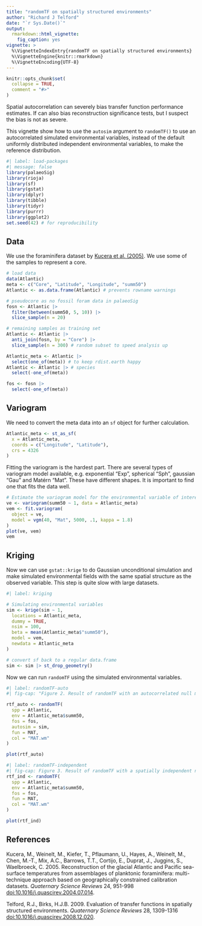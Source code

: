 ```yaml
---
title: "randomTF on spatially structured environments"
author: "Richard J Telford"
date: "`r Sys.Date()`"
output: 
  rmarkdown::html_vignette:
    fig_caption: yes
vignette: >
  %\VignetteIndexEntry{randomTF on spatially structured environments}
  %\VignetteEngine{knitr::rmarkdown}
  %\VignetteEncoding{UTF-8}
---
```

  
```r
knitr::opts_chunk$set(
  collapse = TRUE,
  comment = "#>"
)
```

Spatial autocorrelation can severely bias transfer function performance estimates.
If can also bias reconstruction significance tests, but I suspect the bias is not as severe.

This vignette show how to use the `autosim` argument to `randomTF()` to use an autocorrelated simulated environmental variables, instead of the default uniformly distributed independent environmental variables, to make the reference distribution.

```r
#| label: load-packages
#| message: false
library(palaeoSig)
library(rioja)
library(sf)
library(gstat)
library(dplyr)
library(tibble)
library(tidyr)
library(purrr)
library(ggplot2)
set.seed(42) # for reproducibility 
```


## Data

We use the foraminifera dataset by [Kucera et al. (2005)](https://doi.pangaea.de/10.1594/PANGAEA.227322). 
We use some of the samples to represent a core.

```r
# load data
data(Atlantic)
meta <- c("Core", "Latitude", "Longitude", "summ50")
Atlantic <- as.data.frame(Atlantic) # prevents rowname warnings

# pseudocore as no fossil foram data in palaeoSig
fosn <- Atlantic |>
  filter(between(summ50, 5, 10)) |>
  slice_sample(n = 20)

# remaining samples as training set
Atlantic <- Atlantic |>
  anti_join(fosn, by = "Core") |> 
  slice_sample(n = 300) # random subset to speed analysis up

Atlantic_meta <- Atlantic |>
  select(one_of(meta)) # to keep rdist.earth happy
Atlantic <- Atlantic |> # species
  select(-one_of(meta))

fos <- fosn |>
  select(-one_of(meta))
```

## Variogram

We need to convert the meta data into an `sf` object for further calculation.

```r
Atlantic_meta <- st_as_sf(
  x = Atlantic_meta,
  coords = c("Longitude", "Latitude"),
  crs = 4326
)
```


Fitting the variogram is the hardest part.
There are several types of variogram model available, e.g. exponential "Exp", spherical "Sph", gaussian "Gau" and Matérn "Mat". 
These have different shapes. 
It is important to find one that fits the data well.

```r
# Estimate the variogram model for the environmental variable of interest
ve <- variogram(summ50 ~ 1, data = Atlantic_meta)
vem <- fit.variogram(
  object = ve,
  model = vgm(40, "Mat", 5000, .1, kappa = 1.8)
)
plot(ve, vem)
vem
```

## Kriging

Now we can use `gstat::krige` to do Gaussian unconditional simulation and make simulated environmental fields with the same spatial structure as the observed variable.
This step is quite slow with large datasets. 

```r
#| label: kriging

# Simulating environmental variables
sim <- krige(sim ~ 1,
  locations = Atlantic_meta,
  dummy = TRUE,
  nsim = 100,
  beta = mean(Atlantic_meta$"summ50"),
  model = vem,
  newdata = Atlantic_meta
)

# convert sf back to a regular data.frame
sim <- sim |> st_drop_geometry()
```

Now we can run `randomTF` using the simulated environmental variables.

```r
#| label: randomTF-auto
#| fig-cap: "Figure 2. Result of randomTF with an autocorrelated null model."

rtf_auto <- randomTF(
  spp = Atlantic,
  env = Atlantic_meta$summ50,
  fos = fos,
  autosim = sim,
  fun = MAT,
  col = "MAT.wm"
)

plot(rtf_auto)
```

```r
#| label: randomTF-independent
#| fig-cap: Figure 3. Result of randomTF with a spatially independent null model.
rtf_ind <- randomTF(
  spp = Atlantic,
  env = Atlantic_meta$summ50,
  fos = fos,
  fun = MAT,
  col = "MAT.wm"
)

plot(rtf_ind)
```


## References
Kucera, M., Weinelt, M., Kiefer, T., Pflaumann, U., Hayes, A., Weinelt, M., Chen, M.-T., Mix, A.C., Barrows, T.T., Cortijo, E., Duprat, J., Juggins, S., Waelbroeck, C. 2005. Reconstruction of the glacial Atlantic and Pacific sea-surface temperatures from assemblages of planktonic foraminifera: multi-technique approach based on geographically constrained calibration datasets. *Quaternary Science Reviews* 24, 951-998 [doi:10.1016/j.quascirev.2004.07.014](https://doi.org/10.1016/j.quascirev.2004.07.014).

Telford, R.J., Birks, H.J.B. 2009. Evaluation of transfer functions in spatially structured environments. *Quaternary Science Reviews* 28, 1309-1316 [doi:10.1016/j.quascirev.2008.12.020](https://doi.org/10.1016/j.quascirev.2008.12.020).  
